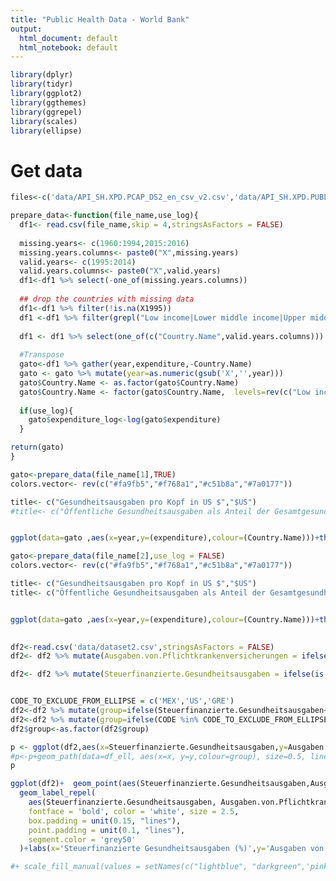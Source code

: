 ```yaml
---
title: "Public Health Data - World Bank"
output:
  html_document: default
  html_notebook: default
---
```




```r
library(dplyr)
library(tidyr)
library(ggplot2)
library(ggthemes)
library(ggrepel)
library(scales)
library(ellipse)
```


# Get data
```r

files<-c('data/API_SH.XPD.PCAP_DS2_en_csv_v2.csv','data/API_SH.XPD.PUBL_DS2_en_csv_v2.csv')

prepare_data<-function(file_name,use_log){
  df1<- read.csv(file_name,skip = 4,stringsAsFactors = FALSE)
  
  missing.years<- c(1960:1994,2015:2016)
  missing.years.columns<- paste0("X",missing.years)
  valid.years<- c(1995:2014)
  valid.years.columns<- paste0("X",valid.years)
  df1<-df1 %>% select(-one_of(missing.years.columns))
  
  ## drop the countries with missing data
  df1<-df1 %>% filter(!is.na(X1995))
  df1 <-df1 %>% filter(grepl("Low income|Lower middle income|Upper middle income|High income",Country.Name))
  
  df1 <- df1 %>% select(one_of(c("Country.Name",valid.years.columns))) 
  
  #Transpose
  gato<-df1 %>% gather(year,expenditure,-Country.Name)
  gato <- gato %>% mutate(year=as.numeric(gsub('X','',year)))
  gato$Country.Name <- as.factor(gato$Country.Name)
  gato$Country.Name <- factor(gato$Country.Name,  levels=rev(c("Low income","Lower middle income","Low & middle income","Middle income", "Upper middle income","High income")))
  
  if(use_log){
    gato$expenditure_log<-log(gato$expenditure)
  }

return(gato)
}

```


```r

gato<-prepare_data(file_name[1],TRUE)
colors.vector<- rev(c("#fa9fb5","#f768a1","#c51b8a","#7a0177"))

title<- c("Gesundheitsausgaben pro Kopf in US $","$US")
#title<- c("Öffentliche Gesundheitsausgaben als Anteil der Gesamtgesundheitsausgaben","%")


ggplot(data=gato ,aes(x=year,y=(expenditure),colour=(Country.Name)))+theme_minimal()+ geom_line(size=1)+labs(colour="")+ theme(axis.title = element_text(), axis.title.x=element_blank(), axis.text.x = element_text(angle = 90, hjust = 1),legend.text=element_text(size=10),plot.caption=element_text(size=8))+ ggtitle(title[1])+ylab(title[2]) + scale_colour_manual(values = colors.vector, labels = (c("Länder mit hohem Einkommen","Länder mit gehobenem mittleren Einkommen","Länder mit niedrigem mittleren Einkommen","Länder mit niedrigem Einkommen")))+  guides(fill = guide_legend(nrow = 2,ncol = 2, title.hjust = 0.4))+  guides(col = guide_legend(nrow = 2))+  theme(legend.position="bottom")+ scale_y_log10(breaks=c(.01,.1,10,100,1000,2000,3000,5000)) + annotation_logticks(sides='r')

```
```r

gato<-prepare_data(file_name[2],use_log = FALSE)
colors.vector<- rev(c("#fa9fb5","#f768a1","#c51b8a","#7a0177"))

title<- c("Gesundheitsausgaben pro Kopf in US $","$US")
title<- c("Öffentliche Gesundheitsausgaben als Anteil der Gesamtgesundheitsausgaben","%")


ggplot(data=gato ,aes(x=year,y=(expenditure),colour=(Country.Name)))+theme_minimal()+ geom_line(size=1)+labs(colour="")+ theme(axis.title = element_text(), axis.title.x=element_blank(), axis.text.x = element_text(angle = 90, hjust = 1),legend.text=element_text(size=10),plot.caption=element_text(size=8))+ ggtitle(title[1])+ylab(title[2]) + scale_colour_manual(values = colors.vector, labels = (c("Länder mit hohem Einkommen","Länder mit gehobenem mittleren Einkommen","Länder mit niedrigem mittleren Einkommen","Länder mit niedrigem Einkommen")))+  guides(fill = guide_legend(nrow = 2,ncol = 2, title.hjust = 0.4))+  guides(col = guide_legend(nrow = 2))+  theme(legend.position="bottom")
  
```

```r
df2<-read.csv('data/dataset2.csv',stringsAsFactors = FALSE)
df2<- df2 %>% mutate(Ausgaben.von.Pflichtkrankenversicherungen = ifelse(is.na(Ausgaben.von.Pflichtkrankenversicherungen),0,Ausgaben.von.Pflichtkrankenversicherungen))

df2<- df2 %>% mutate(Steuerfinanzierte.Gesundheitsausgaben = ifelse(is.na(Steuerfinanzierte.Gesundheitsausgaben),0,Steuerfinanzierte.Gesundheitsausgaben))


CODE_TO_EXCLUDE_FROM_ELLIPSE = c('MEX','US','GRE')
df2<-df2 %>% mutate(group=ifelse(Steuerfinanzierte.Gesundheitsausgaben<35,"Sozialversicherungssysteme","Steuerfinanzierte Systeme"))
df2<-df2 %>% mutate(group=ifelse(CODE %in% CODE_TO_EXCLUDE_FROM_ELLIPSE,"-",group))
df2$group<-as.factor(df2$group)


```



```r
p <- ggplot(df2,aes(x=Steuerfinanzierte.Gesundheitsausgaben,y=Ausgaben.von.Pflichtkrankenversicherungen))+  geom_text(check_overlap = TRUE,aes(label = CODE, colour = factor(group)),fontface = "bold", size = 5,show.legend = TRUE,font=TRUE) +labs(x='Steuerfinanzierte Gesundheitsausgaben (%)',y='Ausgaben von Pflichtkrankenversicherungen (%)')+theme(legend.title=element_blank())+labs(text = "")+scale_colour_brewer(palette = "Set2")#+geom_label(aes(fill = factor(group),label = CODE),size=2, colour = "white", fontface = "bold")
#p<-p+geom_path(data=df_ell, aes(x=x, y=y,colour=group), size=0.5, linetype=1)
p

```

```r
ggplot(df2)+  geom_point(aes(Steuerfinanzierte.Gesundheitsausgaben,Ausgaben.von.Pflichtkrankenversicherungen), size = 1, color = '#1a0000') +
  geom_label_repel(
    aes(Steuerfinanzierte.Gesundheitsausgaben, Ausgaben.von.Pflichtkrankenversicherungen, fill = factor(group), label = CODE),
    fontface = 'bold', color = 'white', size = 2.5,
    box.padding = unit(0.15, "lines"),
    point.padding = unit(0.1, "lines"),
    segment.color = 'grey50'
  )+labs(x='Steuerfinanzierte Gesundheitsausgaben (%)',y='Ausgaben von Pflichtkrankenversicherungen (%)')+theme(legend.title=element_blank(),legend.position="bottom",legend.direction="vertical")+labs(text = "")+scale_fill_brewer(palette = "Set2") +coord_fixed()

#+ scale_fill_manual(values = setNames(c("lightblue", "darkgreen",'pink'), levels(df2$group)))

```
